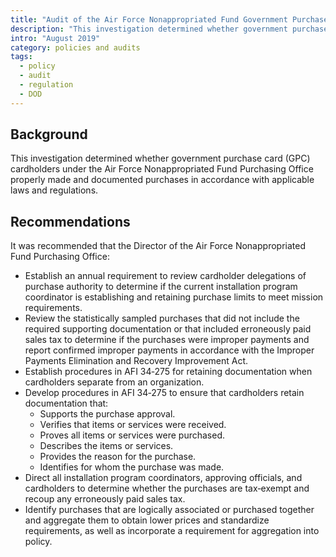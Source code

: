 ```yaml
---
title: "Audit of the Air Force Nonappropriated Fund Government Purchase Card Program DoDIG-2019-113"
description: "This investigation determined whether government purchase card (GPC) cardholders under the Air Force Nonappropriated Fund Purchasing Office properly made and documented purchases in accordance with applicable laws and regulations."
intro: "August 2019"
category: policies and audits
tags:
  - policy
  - audit
  - regulation
  - DOD
---
```



<LinkButton link="https://www.dodig.mil/reports.html/Article/1938309/audit-of-the-air-force-nonappropriated-fund-government-purchase-card-program-do/" text="View Full Audit" />

## Background

This investigation determined whether government purchase card (GPC) cardholders under the Air Force Nonappropriated Fund Purchasing Office properly made and documented purchases in accordance with applicable laws and regulations.

## Recommendations

It was recommended that the Director of the Air Force Nonappropriated Fund Purchasing Office:

- Establish an annual requirement to review cardholder delegations of purchase authority to determine if the current installation program coordinator is establishing and retaining purchase limits to meet mission requirements.
- Review the statistically sampled purchases that did not include the required supporting documentation or that included erroneously paid sales tax to determine if the purchases were improper payments and report confirmed improper payments in accordance with the Improper Payments Elimination and Recovery Improvement Act.
- Establish procedures in AFI 34‑275 for retaining documentation when cardholders separate from an organization.
- Develop procedures in AFI 34‑275 to ensure that cardholders retain documentation that:
  - Supports the purchase approval.
  - Verifies that items or services were received.
  - Proves all items or services were purchased.
  - Describes the items or services.
  - Provides the reason for the purchase.
  - Identifies for whom the purchase was made. 
- Direct all installation program coordinators, approving officials, and cardholders to determine whether the purchases are tax‑exempt and recoup any erroneously paid sales tax. 
- Identify purchases that are logically associated or purchased together and aggregate them to obtain lower prices and standardize requirements, as well as incorporate a requirement for aggregation into policy.
